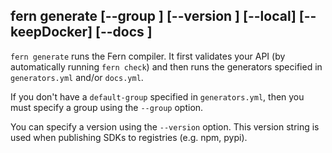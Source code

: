 ## fern generate [--group <group>] [--version <version>] [--local] [--keepDocker] [--docs <instance-url>]

`fern generate` runs the Fern compiler. It first validates your API (by automatically running `fern check`) and then runs the
generators specified in `generators.yml` and/or `docs.yml`.

If you don't have a `default-group` specified in `generators.yml`, then you must specify a group using the `--group` option.

You can specify a version using the `--version` option. This version string is used when publishing SDKs to registries (e.g. npm, pypi).